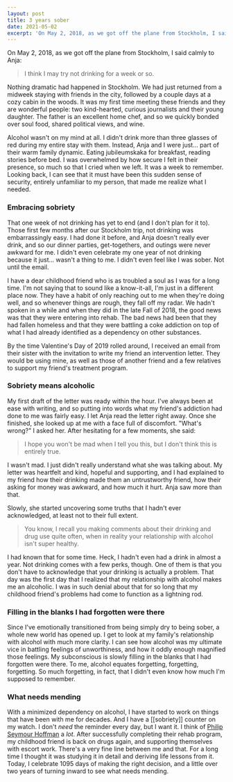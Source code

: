 ```yaml
---
layout: post
title: 3 years sober
date: 2021-05-02
excerpt: 'On May 2, 2018, as we got off the plane from Stockholm, I said calmly to Anja: "I think I may try not drinking for a week or so."'
---  
```

On May 2, 2018, as we got off the plane from Stockholm, I said calmly to Anja:

> I think I may try not drinking for a week or so.

Nothing dramatic had happened in Stockholm. We had just returned from a midweek staying with friends in the city, followed by a couple days at a cozy cabin in the woods. It was my first time meeting these friends and they are wonderful people: two kind-hearted, curious journalists and their young daughter. The father is an excellent home chef, and so we quickly bonded over soul food, shared political views, and wine.

Alcohol wasn't on my mind at all. I didn't drink more than three glasses of red during my entire stay with them. Instead, Anja and I were just... part of their warm family dynamic. Eating jubileumskaka for breakfast, reading stories before bed. I was overwhelmed by how secure I felt in their presence, so much so that I cried when we left. It was a week to remember. Looking back, I can see that it must have been this sudden sense of security, entirely unfamiliar to my person, that made me realize what I needed.

### Embracing sobriety
That one week of not drinking has yet to end (and I don't plan for it to). Those first few months after our Stockholm trip, not drinking was embarrassingly easy. I had done it before, and Anja doesn't really ever drink, and so our dinner parties, get-togethers, and outings were never awkward for me. I didn't even celebrate my one year of not drinking because it just... wasn't a thing to me. I didn't even feel like I was sober. Not until the email.

I have a dear childhood friend who is as troubled a soul as I was for a long time. I'm not saying that to sound like a know-it-all, I'm just in a different place now. They have a habit of only reaching out to me when they're doing well, and so whenever things are rough, they fall off my radar. We hadn't spoken in a while and when they did in the late Fall of 2018, the good news was that they were entering into rehab. The bad news had been that they had fallen homeless and that they were battling a coke addiction on top of  what I had already identified as a dependency on other substances.

By the time Valentine's Day of 2019 rolled around, I received an email from their sister with the invitation to write my friend an intervention letter. They would be using mine, as well as those of another friend and a few relatives to support my friend's treatment program. 

### Sobriety means alcoholic
My first draft of the letter was ready within the hour. I've always been at ease with writing, and so putting into words what my friend's addiction had done to me was fairly easy. I let Anja read the letter right away. Once she finished, she looked up at me with a face full of discomfort. "What's wrong?" I asked her. After hesitating for a few moments, she said:

> I hope you won't be mad when I tell you this, but I don't think this is entirely true. 

I wasn't mad. I just didn't really understand what she was talking about. My letter was heartfelt and kind, hopeful and supporting, and I had explained to my friend how their drinking made them an untrustworthy friend, how their asking for money was awkward, and how much it hurt. Anja saw more than that.

Slowly, she started uncovering some truths that I hadn't ever acknowledged, at least not to their full extent.

> You know, I recall you making comments about their drinking and drug use quite often, when in reality your relationship with alcohol isn't super healthy.

I had known that for some time. Heck, I hadn't even had a drink in almost a year. Not drinking comes with a few perks, though. One of them is that you don't have to acknowledge that your drinking is actually a problem. That day was the first day that I realized that my relationship with alcohol makes me an alcoholic. I was in such denial about that for so long that my childhood friend's problems had come to function as a lightning rod.  

### Filling in the blanks I had forgotten were there
Since I've emotionally transitioned from being simply dry to being sober, a whole new world has opened up. I get to look at my family's relationship with alcohol with much more clarity. I can see how alcohol was my ultimate vice in battling feelings of unworthiness, and how it oddly enough magnified those feelings. My subconscious is slowly filling in the blanks that I had forgotten were there. To me, alcohol equates forgetting, forgetting, forgetting. So much forgetting, in fact, that I didn't even know how much I'm supposed to remember.

### What needs mending
With a minimized dependency on alcohol, I have started to work on things that have been with me for decades. And I have a [[sobriety]] counter on my watch. I don't _need_ the reminder every day, but I want it. I think of [Philip Seymour Hoffman](https://www.rollingstone.com/movies/movie-news/philip-seymour-hoffmans-last-days-77972/) a _lot_. After successfully completing their rehab program, my childhood friend is back on drugs again, and supporting themselves with escort work. There's a very fine line between me and that. For a long time I thought it was studying it in detail and deriving life lessons from it. Today, I celebrate 1095 days of making the right decision, and a little over two years of turning inward to see what needs mending.